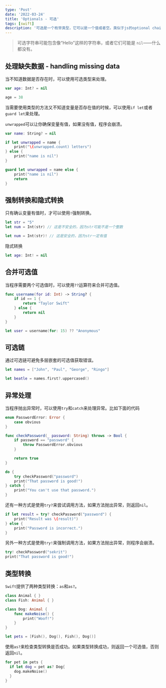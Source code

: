 ```yaml
---
type: 'Post'
date: '2022-03-24'
title: 'Optionals - 可选'
tags: [swift]
description: '可选是一个枚举类型，它可以是一个值或者空。类似于js的optional chaining'
---
```


> 可选字符串可能包含像“Hello”这样的字符串，或者它们可能是 `nil`——什么都没有。

## 处理缺失数据 - handling missing data

当不知道数据是否存在时，可以使用可选类型来处理。

```swift
var age: Int? = nil

age = 38
```

当需要使用类型的方法又不知道变量是否存在值的时候，可以使用`if let`或者`guard let`来处理。

`unwrapped`可以让你确保变量有值，如果没有值，程序会崩溃。

```swift
var name: String? = nil

if let unwrapped = name {
    print("\(unwrapped.count) letters")
} else {
    print("name is nil")
}

guard let unwrapped = name else {
    print("name is nil")
    return
}
```

## 强制转换和隐式转换

只有确认变量有值时，才可以使用`!`强制转换。

```swift
let str = "5"
let num = Int(str) // 这是不安全的，因为str可能不是一个整数

let num = Int(str)! // 这是安全的，因为str一定有值
```

隐式转换

```swift
let age: Int! = nil
```

## 合并可选值

当程序需要两个可选值时，可以使用`??`运算符来合并可选值。

```swift
func username(for id: Int) -> String? {
    if id == 1 {
        return "Taylor Swift"
    } else {
        return nil
    }
}

let user = username(for: 15) ?? "Anonymous"
```

## 可选链

通过可选链可避免多层嵌套的可选值获取错误。

```swift
let names = ["John", "Paul", "George", "Ringo"]

let beatle = names.first?.uppercased()
```

## 异常处理

当程序抛出异常时，可以使用`try`和`catch`来处理异常。比如下面的代码

```swift
enum PasswordError: Error {
    case obvious
}

func checkPassword(_ password: String) throws -> Bool {
    if password == "password" {
        throw PasswordError.obvious
    }

    return true
}

do {
    try checkPassword("password")
    print("That password is good!")
} catch {
    print("You can't use that password.")
}
```

还有一种方式是使用`try?`来尝试调用方法，如果方法抛出异常，则返回`nil`。

```swift
if let result = try? checkPassword("password") {
    print("Result was \(result)")
} else {
    print("Password is incorrect.")
}
```

另外一种方式是使用`try!`来强制调用方法，如果方法抛出异常，则程序会崩溃。

```swift
try! checkPassword("sekrit")
print("That password is good!")
```

## 类型转换

`Swift`提供了两种类型转换：`as`和`as?`。

```swift
class Animal { }
class Fish: Animal { }

class Dog: Animal {
    func makeNoise() {
        print("Woof!")
    }
}

let pets = [Fish(), Dog(), Fish(), Dog()]
```

使用`as?`来检查类型转换是否成功。如果类型转换成功，则返回一个可选值，否则返回`nil`。

```swift
for pet in pets {
  if let dog = pet as? Dog{
    dog.makeNoise()
  }
}
```
